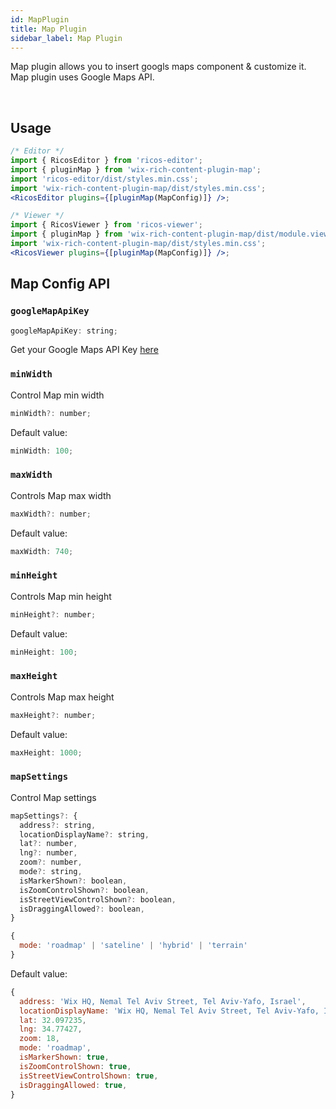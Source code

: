 ```yaml
---
id: MapPlugin
title: Map Plugin
sidebar_label: Map Plugin
---
```



Map plugin allows you to insert googls maps component & customize it. Map plugin uses Google Maps API.

<div className="card">
  <RicosEditorWithMobile
    content={content('Add a Map to check it out!')}
    placeholder={'Type here!'}
    plugins={[pluginMap({ googleMapApiKey: 'AIzaSyDYfQg7D_IMJD3Sb_eUkx4fWHDmUmkoCeY' })]}
  />
</div>
<br />

## Usage

```jsx
/* Editor */
import { RicosEditor } from 'ricos-editor';
import { pluginMap } from 'wix-rich-content-plugin-map';
import 'ricos-editor/dist/styles.min.css';
import 'wix-rich-content-plugin-map/dist/styles.min.css';
<RicosEditor plugins={[pluginMap(MapConfig)]} />;

/* Viewer */
import { RicosViewer } from 'ricos-viewer';
import { pluginMap } from 'wix-rich-content-plugin-map/dist/module.viewer';
import 'wix-rich-content-plugin-map/dist/styles.min.css';
<RicosViewer plugins={[pluginMap(MapConfig)]} />;
```

## Map Config API

### `googleMapApiKey`

```jsx
googleMapApiKey: string;
```

Get your Google Maps API Key <a href="https://developers.google.com/maps/documentation/maps-static/get-api-key">here</a>

### `minWidth`

Control Map min width

```jsx
minWidth?: number;
```

Default value:

```jsx
minWidth: 100;
```

### `maxWidth`

Controls Map max width

```jsx
maxWidth?: number;
```

Default value:

```jsx
maxWidth: 740;
```

### `minHeight`

Controls Map min height

```jsx
minHeight?: number;
```

Default value:

```jsx
minHeight: 100;
```

### `maxHeight`

Controls Map max height

```jsx
maxHeight?: number;
```

Default value:

```jsx
maxHeight: 1000;
```

### `mapSettings`

Control Map settings

```jsx
mapSettings?: {
  address?: string,
  locationDisplayName?: string,
  lat?: number,
  lng?: number,
  zoom?: number,
  mode?: string,
  isMarkerShown?: boolean,
  isZoomControlShown?: boolean,
  isStreetViewControlShown?: boolean,
  isDraggingAllowed?: boolean,
}

{
  mode: 'roadmap' | 'sateline' | 'hybrid' | 'terrain'
}
```

Default value:

```jsx
{
  address: 'Wix HQ, Nemal Tel Aviv Street, Tel Aviv-Yafo, Israel',
  locationDisplayName: 'Wix HQ, Nemal Tel Aviv Street, Tel Aviv-Yafo, Israel',
  lat: 32.097235,
  lng: 34.77427,
  zoom: 18,
  mode: 'roadmap',
  isMarkerShown: true,
  isZoomControlShown: true,
  isStreetViewControlShown: true,
  isDraggingAllowed: true,
}
```
